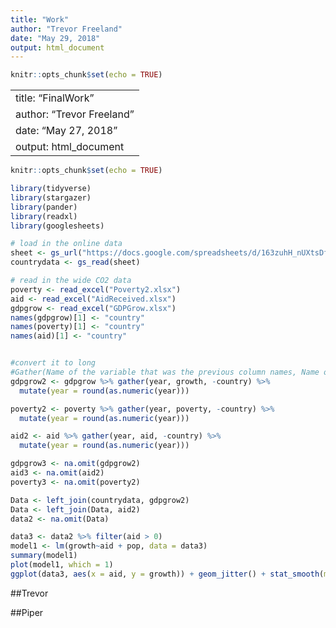 ```yaml
---
title: "Work"
author: "Trevor Freeland"
date: "May 29, 2018"
output: html_document
---
```


```r
knitr::opts_chunk$set(echo = TRUE)
```

---
title: "FinalWork"
author: "Trevor Freeland"
date: "May 27, 2018"
output: html_document
---

```r
knitr::opts_chunk$set(echo = TRUE)
```

```r
library(tidyverse)
library(stargazer)
library(pander)
library(readxl)
library(googlesheets)
```

```r
# load in the online data
sheet <- gs_url("https://docs.google.com/spreadsheets/d/163zuhH_nUXtsDfnnrzuDxJOj4D3Ago1ldEA960JZPmE/")
countrydata <- gs_read(sheet)
```

```r
# read in the wide CO2 data
poverty <- read_excel("Poverty2.xlsx")
aid <- read_excel("AidReceived.xlsx")
gdpgrow <- read_excel("GDPGrow.xlsx")
names(gdpgrow)[1] <- "country"
names(poverty)[1] <- "country"
names(aid)[1] <- "country"


#convert it to long
#Gather(Name of the variable that was the previous column names, Name of the variable that was in our data cells, grab everything except for the country variable)
gdpgrow2 <- gdpgrow %>% gather(year, growth, -country) %>%
  mutate(year = round(as.numeric(year)))

poverty2 <- poverty %>% gather(year, poverty, -country) %>%
  mutate(year = round(as.numeric(year)))

aid2 <- aid %>% gather(year, aid, -country) %>%
  mutate(year = round(as.numeric(year)))

gdpgrow3 <- na.omit(gdpgrow2)
aid3 <- na.omit(aid2)
poverty3 <- na.omit(poverty2)

Data <- left_join(countrydata, gdpgrow2)
Data <- left_join(Data, aid2)
data2 <- na.omit(Data)
```

```r
data3 <- data2 %>% filter(aid > 0)
model1 <- lm(growth~aid + pop, data = data3)
summary(model1)
plot(model1, which = 1)
ggplot(data3, aes(x = aid, y = growth)) + geom_jitter() + stat_smooth(method = "lm")
```


##Trevor




##Piper



